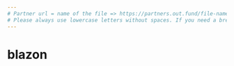 ```yaml
---
# Partner url = name of the file => https://partners.out.fund/file-name
# Please always use lowercase letters without spaces. If you need a break use "-" like "partner-name"
---
```



# blazon

<Header
  title="Is marketing and inventory capital holding your business back from its true potential?"
  description="With Blazon’s Funding Package, securing ad spend can be a problem of the past."
  btn-text="Get funded"
  card={true}
  cardLogo={"image"}
/>
